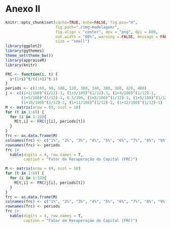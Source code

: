 # Anexo II {.unnumbered}

```r
knitr::opts_chunk$set(cache=TRUE, echo=FALSE, fig.pos="H", 
                      fig.path="./img-modelagem/",
                      fig.align = "center", dev = "png", dpi = 600, 
                      out.width = "80%", warning = FALSE, message = FALSE,
                      size = "small")
library(ggplot2)
library(ggthemes)
theme_set(theme_bw())
library(appraiseR)
library(knitr)
```

```r
FRC <- function(i, t) {
  i*(1+i)^t/((1+i)^t-1)
}
periods <- c(1:60, 90, 100, 120, 180, 240, 300, 360, 420, 480)
j <- c((1+2/100)^(1/12)-1, (1+3/100)^(1/12)-1, (1+4/100)^(1/12)-1, 
       (1+5/100)^(1/12)-1, 0.5/100, (1+8/100)^(1/12)-1, (1+9/100)^(1/12)-1,
       (1+10/100)^(1/12)-1, (1+11/100)^(1/12)-1, (1+12/100)^(1/12)-1)
M <- matrix(nrow = 69, ncol = 10)
for (t in 1:69) {
  for (i in 1:10){
    M[t,i] <- FRC(j[i], periods[t])
  }
}
frc <- as.data.frame(M)
colnames(frc) <- c("1%", "2%", "3%", "4%", "5%", "6%", "7%", "8%", "9%", "10%")
rownames(frc) <- periods
frc |>
  kable(digits = 4, row.names = T,
        caption = "Fator de Recuperação do Capital (FRC)")
```

```r
M <- matrix(nrow = 69, ncol = 10)
for (t in 1:69) {
  for (i in 1:10){
    M[t,i] <- FRC(j[i], periods[t])
  }
}
frc <- as.data.frame(M)
colnames(frc) <- c("1%", "2%", "3%", "4%", "5%", "6%", "7%", "8%", "9%", "10%")
rownames(frc) <- periods
frc |>
  kable(digits = 4, row.names = T,
        caption = "Fator de Recuperação do Capital (FRC)")
```
